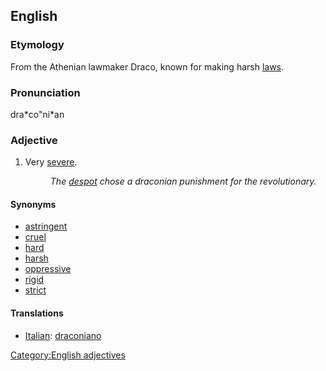 ==English==

===Etymology===
From the Athenian lawmaker Draco, known for making harsh [[law]]s.

===Pronunciation===
dra*co"ni*an

===Adjective===
# Very [[severe]].
#:''The [[despot]] chose a draconian punishment for the revolutionary.''

====Synonyms====
*[[astringent]]
*[[cruel]]
*[[hard]]
*[[harsh]]
*[[oppressive]]
*[[rigid]]
*[[strict]]

==== Translations ====
*[[Italian]]: [[draconiano]]

[[Category:English adjectives]]